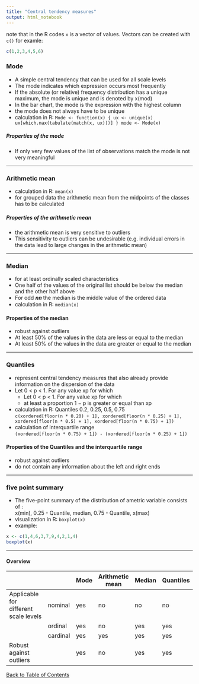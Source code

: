 ```yaml
---
title: "Central tendency measures"
output: html_notebook
---
```


note that in the R codes `x` is a vector of values. Vectors can be created with `c()` for examle: <br>
```r
c(1,2,3,4,5,6)
```

### Mode
- A simple central tendency that can be used for all scale levels
- The mode indicates which expression occurs most frequently
- If the absolute (or relative) frequency distribution has a unique maximum, the mode is unique and is
denoted by x(mod)
- In the bar chart, the mode is the expression with the highest column
- the mode does not always have to be unique
- calculation in R:
`Mode <- function(x) { ux <- unique(x) ux[which.max(tabulate(match(x, ux)))] } mode <- Mode(x)`

##### Properties of the mode <br>
- If only very few values of the list of observations match the mode is not very meaningful

---

### Arithmetic mean
- calculation in R: `mean(x)`
- for grouped data the arithmetic mean from the midpoints of the classes has to be calculated <br>

##### Properties of the arithmetic mean <br>
- the arithmetic mean is very sensitive to outliers
- This sensitivity to outliers can be undesirable (e.g. individual errors in the data lead to large changes in the arithmetic mean)

---

### Median
- for at least ordinally scaled characteristics
- One half of the values of the original list should be below the median and the other half above
- For odd 𝒏𝒏 the median is the middle value of the ordered data
- calculation in R: `median(x)`

#### Properties of the median
- robust against outliers
- At least 50% of the values in the data are less or equal to the median
- At least 50% of the values in the data are greater or equal to the median

---

### Quantiles
- represent central tendency measures that also already provide information on the dispersion of the data
- Let 0 < p < 1. For any value xp for which
    - Let 0 < p < 1. For any value xp for which
    - at least a proportion 1 − p is greater or equal than xp
- calculation in R: Quantiles 0.2, 0.25, 0.5, 0.75 <br>
`c(xordered[floor(n * 0.20) + 1], xordered[floor(n * 0.25) + 1], xordered[floor(n * 0.5) + 1], xordered[floor(n * 0.75) + 1])`
- calculation of interquartile range <br>`(xordered[floor(n * 0.75) + 1]) - (xordered[floor(n * 0.25) + 1])`

#### Properties of the Quantiles and the interquartile range
- robust against outliers
- do not contain any information about the left and right ends

---

### five point summary
- The five-point summary of the distribution of ametric variable consists of : <br> x(min), 0.25 - Quantile, median, 0.75 - Quantile, x(max)
- visualization in R: `boxplot(x)`
- example:
```r
x <- c(1,4,6,3,7,9,4,2,1,4)
boxplot(x)
```

---

#### Overview

|                                       |          | Mode | Arithmetic mean | Median | Quantiles |
|---------------------------------------|----------|------|-----------------|--------|-----------|
| Applicable for different scale levels | nominal  | yes  | no              | no     | no        |
|                                       | ordinal  | yes  | no              | yes    | yes       |
|                                       | cardinal | yes  | yes             | yes    | yes       |
| Robust against outliers               |          | yes  | no              | yes    | yes       |

[Back to Table of Contents](../)